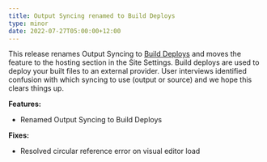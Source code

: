 ```yaml
---
title: Output Syncing renamed to Build Deploys
type: minor
date: 2022-07-27T05:00:00+12:00
---
```

This release renames Output Syncing to [Build Deploys](/documentation/articles/output-a-built-site-from-cloudcannon-to-an-external-provider/) and moves the feature to the hosting section in the Site Settings. Build deploys are used to deploy your built files to an external provider. User interviews identified confusion with which syncing to use (output or source) and we hope this clears things up.

**Features:**

* Renamed Output Syncing to Build Deploys

**Fixes:**

* Resolved circular reference error on visual editor load